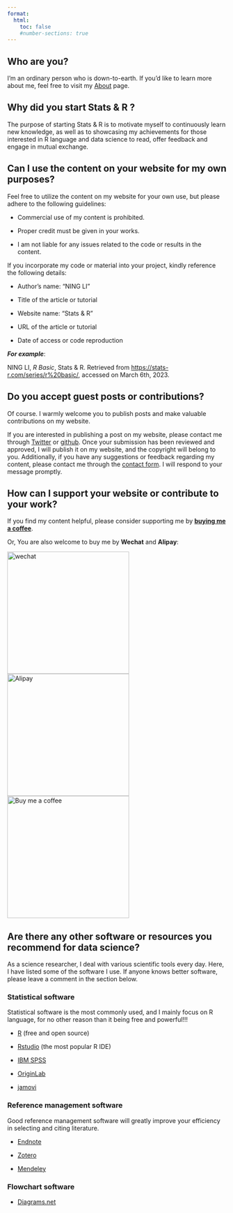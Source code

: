 ```yaml
---
format:
  html:
    toc: false
    #number-sections: true
---
```


## Who are you?

I'm an ordinary person who is down-to-earth. If you'd like to learn more about me, feel free to visit my [About](about.qmd) page.

## Why did you start Stats & R ?

The purpose of starting Stats & R is to motivate myself to continuously learn new knowledge, as well as to showcasing my achievements for those interested in R language and data science to read, offer feedback and engage in mutual exchange.

## Can I use the content on your website for my own purposes?

Feel free to utilize the content on my website for your own use, but please adhere to the following guidelines:

-   Commercial use of my content is prohibited.

-   Proper credit must be given in your works.

-   I am not liable for any issues related to the code or results in the content.

If you incorporate my code or material into your project, kindly reference the following details:

-   Author's name: "NING LI"

-   Title of the article or tutorial

-   Website name: "Stats & R"

-   URL of the article or tutorial

-   Date of access or code reproduction

***For example***:

NING LI, *R Basic*, Stats & R. Retrieved from <https://stats-r.com/series/r%20basic/>, accessed on March 6th, 2023.

## Do you accept guest posts or contributions?

Of course. I warmly welcome you to publish posts and make valuable contributions on my website.

If you are interested in publishing a post on my website, please contact me through [Twitter](https://twitter.com/ningli3739) or [github](https://github.com/NING3739). Once your submission has been reviewed and approved, I will publish it on my website, and the copyright will belong to you. Additionally, if you have any suggestions or feedback regarding my content, please contact me through the [contact form](feedback.qmd). I will respond to your message promptly.

## How can I support your website or contribute to your work?

If you find my content helpful, please consider supporting me by [**buying me a coffee**](https://www.buymeacoffee.com/statsr).

Or, You are also welcome to buy me by **Wechat** and **Alipay**:

::: {layout-nrow="2"}
![wechat](https://github.com/NING3739/my-personal-website/blob/main/IMG_0038.JPG?raw=true){width="280"} ![Alipay](https://github.com/NING3739/my-personal-website/blob/main/IMG_0039.JPG?raw=true){width="280"} ![Buy me a coffee](https://github.com/NING3739/my-personal-website/blob/main/bmc_qr.png?raw=true){width="280"}
:::

## Are there any other software or resources you recommend for data science?

As a science researcher, I deal with various scientific tools every day. Here, I have listed some of the software I use. If anyone knows better software, please leave a comment in the section below.

### Statistical software

Statistical software is the most commonly used, and I mainly focus on R language, for no other reason than it being free and powerful!!!

-   [R](https://www.r-project.org/) (free and open source)

-   [Rstudio](https://posit.co/downloads/) (the most popular R IDE)

-   [IBM SPSS](https://www.ibm.com/spss)

-   [OriginLab](https://www.originlab.com/)

-   [jamovi](https://www.jamovi.org/)

### Reference management software

Good reference management software will greatly improve your efficiency in selecting and citing literature.

-   [Endnote](https://endnote.com/)

-   [Zotero](https://www.zotero.org/)

-   [Mendeley](https://www.mendeley.com/)

### Flowchart software

-   [Diagrams.net](https://app.diagrams.net/)
